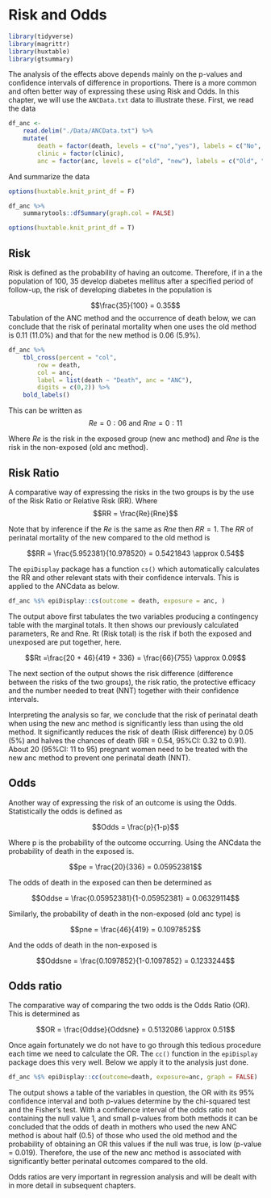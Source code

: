 # Risk and Odds 

```r
library(tidyverse)
library(magrittr)
library(huxtable)
library(gtsummary)
```


The analysis of the effects above depends mainly on the p-values and confidence 
intervals of difference in proportions. There is a more common and often better 
way of expressing these using Risk and Odds. In this chapter, we will use the 
`ANCData.txt` data to illustrate these. First, we read the data

```r
df_anc <- 
    read.delim("./Data/ANCData.txt") %>% 
    mutate(
        death = factor(death, levels = c("no","yes"), labels = c("No", "Yes")),
        clinic = factor(clinic),
        anc = factor(anc, levels = c("old", "new"), labels = c("Old", "New")))
```

And summarize the data

```r
options(huxtable.knit_print_df = F)
```

```r
df_anc %>% 
    summarytools::dfSummary(graph.col = FALSE)
```

```r
options(huxtable.knit_print_df = T)
```

## Risk
Risk is defined as the probability of having an outcome. Therefore, if in a 
the population of 100, 35 develop diabetes mellitus after a specified period of 
follow-up, the risk of developing diabetes in the population is

$$\frac{35}{100} = 0.35$$
Tabulation of the ANC method and the occurrence of death below, we can conclude 
that the risk of perinatal mortality when one uses the old method is 0.11 (11.0%) 
and that for the new method is 0.06 (5.9%).


```r
df_anc %>% 
    tbl_cross(percent = "col",
        row = death, 
        col = anc, 
        label = list(death ~ "Death", anc = "ANC"),
        digits = c(0,2)) %>% 
    bold_labels()

```

This can be written as
$$Re = 0:06 \text{ and } Rne = 0:11$$

Where $Re$ is the risk in the exposed group (new anc method) and $Rne$ is the 
risk in the non-exposed (old anc method). 

## Risk Ratio
A comparative way of expressing the risks in the two groups is by the use of 
the Risk Ratio or Relative Risk (RR). 
Where
$$RR = \frac{Re}{Rne}$$

Note that by inference if the $Re$ is the same as $Rne$ then $RR = 1$. The $RR$ 
of perinatal mortality of the new compared to the old method is

$$RR = \frac{5.952381}{10.978520} = 0.5421843 \approx 0.54$$

The `epiDisplay` package has a function `cs()` which automatically calculates 
the RR and other relevant stats with their confidence intervals. This is 
applied to the ANCdata as below.

```r
df_anc %$% epiDisplay::cs(outcome = death, exposure = anc, )
```

The output above first tabulates the two variables producing a contingency table 
with the marginal totals. It then shows our previously calculated parameters, Re 
and Rne. Rt (Risk total) is the risk if both the exposed and unexposed are put 
together, here.

$$Rt =\frac{20 + 46}{419 + 336} = \frac{66}{755} \approx 0.09$$

The next section of the output shows the risk difference (difference between the 
risks of the two groups), the risk ratio, the protective efficacy and the number 
needed to treat (NNT) together with their confidence intervals.

Interpreting the analysis so far, we conclude that the risk of perinatal death 
when using the new anc method is significantly less than using the old method. 
It significantly reduces the risk of death (Risk difference) by 0.05 (5%) and 
halves the chances of death (RR = 0.54, 95%CI: 0.32 to 0.91). About 20 (95%CI: 
11 to 95) pregnant women need to be treated with the new anc method to prevent 
one perinatal death (NNT).


## Odds
Another way of expressing the risk of an outcome is using the Odds. Statistically the odds
is defined as

$$Odds = \frac{p}{1-p}$$

Where p is the probability of the outcome occurring. Using the ANCdata the probability of
death in the exposed is.

$$pe = \frac{20}{336} = 0.05952381$$

The odds of death in the exposed can then be determined as

$$Oddse = \frac{0.05952381}{1-0.05952381} = 0.06329114$$

Similarly, the probability of death in the non-exposed (old anc type) is

$$pne = \frac{46}{419} = 0.1097852$$ 

And the odds of death in the non-exposed is

$$Oddsne = \frac{0.1097852}{1-0.1097852} = 0.1233244$$ 


## Odds ratio
The comparative way of comparing the two odds is the Odds Ratio (OR). This is 
determined as

$$OR = \frac{Oddse}{Oddsne} = 0.5132086 \approx 0.51$$ 

Once again fortunately we do not have to go through this tedious procedure each 
time we need to calculate the OR. The `cc()` function in the `epiDisplay` 
package does this very well. Below we apply it to the analysis just done.

```r
df_anc %$% epiDisplay::cc(outcome=death, exposure=anc, graph = FALSE)
```

The output shows a table of the variables in question, the OR with its 95% 
confidence interval and both p-values determine by the chi-squared test and the 
Fisher's test. With a confidence interval of the odds ratio not containing the 
null value 1, and small p-values from both methods it can be concluded that the 
odds of death in mothers who used the new ANC method is about half (0.5) of 
those who used the old method and the probability of obtaining an OR this values 
if the null was true, is low (p-value = 0.019). Therefore, the use of the new 
anc method is associated with significantly better perinatal outcomes compared 
to the old.

Odds ratios are very important in regression analysis and will be dealt with in 
more detail in subsequent chapters.










